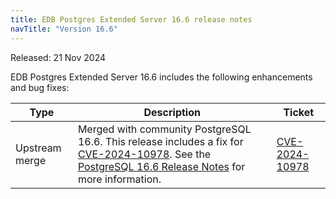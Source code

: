 ```yaml
---
title: EDB Postgres Extended Server 16.6 release notes
navTitle: "Version 16.6"
---
```


Released: 21 Nov 2024

EDB Postgres Extended Server 16.6 includes the following enhancements and bug fixes:

| Type           | Description                                                                                                                                                                                                                                                               | Ticket                                                                        |
|----------------|---------------------------------------------------------------------------------------------------------------------------------------------------------------------------------------------------------------------------------------------------------------------------|-------------------------------------------------------------------------------|
| Upstream merge | Merged with community PostgreSQL 16.6. This release includes a fix for [CVE-2024-10978](https://www.postgresql.org/support/security/CVE-2024-10978/). See the [PostgreSQL 16.6 Release Notes](https://www.postgresql.org/docs/16/release-16-6.html) for more information. | [CVE-2024-10978](https://www.postgresql.org/support/security/CVE-2024-10978/) |
